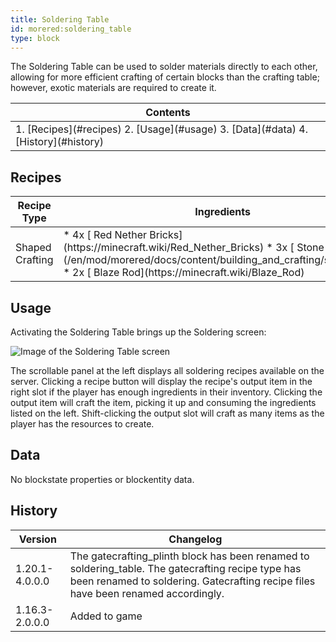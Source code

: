 ```yaml
---
title: Soldering Table
id: morered:soldering_table
type: block
---
```


The Soldering Table can be used to solder materials directly to each other,
allowing for more efficient crafting of certain blocks than the crafting table;
however, exotic materials are required to create it.

<table>
	<thead><tr><th>Contents</th></tr></thead>
	<tbody><tr><td>
		1. [Recipes](#recipes)
		2. [Usage](#usage)
		3. [Data](#data)
		4. [History](#history)
	</td></tr></tbody>
</table>

## Recipes

<table>
	<thead>
		<tr>
			<th>Recipe Type</th>
			<th>Ingredients</th>
			<th>Output</th>
			<th>Example</th>
		</tr>
	</thead>
	<tbody>
		<tr>
			<td>Shaped Crafting</td>
			<td style={{width: '30%'}}>
				* 4x [<ModAsset width={32} height={32} location='red_nether_bricks'/> Red Nether Bricks](https://minecraft.wiki/Red_Nether_Bricks)
				* 3x [<ModAsset width={32} height={32} location='morered:stone_plate'/> Stone Plate](/en/mod/morered/docs/content/building_and_crafting/stone_plate)
				* 2x [<ModAsset width={32} height={32} location='blaze_rod'/> Blaze Rod](https://minecraft.wiki/Blaze_Rod)
			</td>
			<td>
				* 1x Soldering Table
			</td>
			<td>
				![Shaped Crafting Recipe for Soldering Tables](https://commoble.s3.us-east-1.amazonaws.com/images/morered/recipes/gatecrafting_plinth_recipe.png)
			</td>
		</tr>
	</tbody>
</table>

## Usage

Activating the Soldering Table brings up the Soldering screen:

![Image of the Soldering Table screen](https://commoble.s3.us-east-1.amazonaws.com/images/morered/gatecrafting_gui.png)

The scrollable panel at the left displays all soldering recipes available on the server.
Clicking a recipe button will display the recipe's output item in the right slot if the player has enough ingredients in their inventory.
Clicking the output item will craft the item, picking it up and consuming the ingredients listed on the left.
Shift-clicking the output slot will craft as many items as the player has the resources to create.

## Data

No blockstate properties or blockentity data.

## History
| Version | Changelog
| --- | -
| 1.20.1-4.0.0.0 | The gatecrafting_plinth block has been renamed to soldering_table. The gatecrafting recipe type has been renamed to soldering. Gatecrafting recipe files have been renamed accordingly.
| 1.16.3-2.0.0.0 | Added to game
